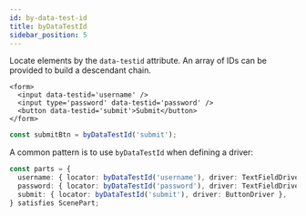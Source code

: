 ```yaml
---
id: by-data-test-id
title: byDataTestId
sidebar_position: 5
---
```


Locate elements by the `data-testid` attribute.
An array of IDs can be provided to build a descendant chain.

```tsx title="LoginForm.tsx"
<form>
  <input data-testid='username' />
  <input type='password' data-testid='password' />
  <button data-testid='submit'>Submit</button>
</form>
```

```ts
const submitBtn = byDataTestId('submit');
```

A common pattern is to use `byDataTestId` when defining a driver:

```ts
const parts = {
  username: { locator: byDataTestId('username'), driver: TextFieldDriver },
  password: { locator: byDataTestId('password'), driver: TextFieldDriver },
  submit: { locator: byDataTestId('submit'), driver: ButtonDriver },
} satisfies ScenePart;
```
